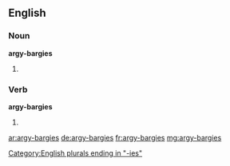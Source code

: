 ==English==

===Noun===
'''argy-bargies'''

# {{plural of|argy-bargy}}

===Verb===
'''argy-bargies'''

# {{third-person singular of|argy-bargy}}

[[Category:English plurals ending in "-ies"]]

[[ar:argy-bargies]]
[[de:argy-bargies]]
[[fr:argy-bargies]]
[[mg:argy-bargies]]